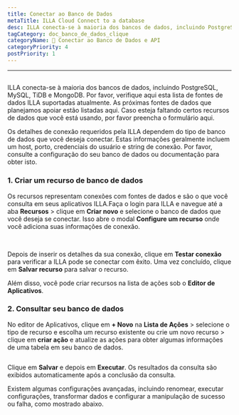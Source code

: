 ```yaml
---
title: Conectar ao Banco de Dados
metaTitle: ILLA Cloud Connect to a database
desc: ILLA conecta-se à maioria dos bancos de dados, incluindo PostgreSQL, MySQL, TiDB e MongoDB
tagCategory: doc_banco_de_dados_clique
categoryName: 📲 Conectar ao Banco de Dados e API
categoryPriority: 4
postPriority: 1
---
```


* * *

## <h2 hidden>Conectar a um banco de dados</h2>

ILLA conecta-se à maioria dos bancos de dados, incluindo PostgreSQL, MySQL, TiDB e MongoDB. Por favor, verifique aqui esta lista de fontes de dados ILLA suportadas atualmente. As próximas fontes de dados que planejamos apoiar estão listadas aqui. Caso esteja faltando certos recursos de dados que você está usando, por favor preencha o formulário aqui.

Os detalhes de conexão requeridos pela ILLA dependem do tipo de banco de dados que você deseja conectar. Estas informações geralmente incluem um host, porto, credenciais do usuário e string de conexão. Por favor, consulte a configuração do seu banco de dados ou documentação para obter isto.

### 1.  Criar um recurso de banco de dados

Os recursos representam conexões com fontes de dados e são o que você consulta em seus aplicativos ILLA.Faça o login para ILLA e navegue até a aba **Recursos** > clique em **Criar novo** e selecione o banco de dados que você deseja se conectar. Isso abre o modal **Configure um recurso** onde você adiciona suas informações de conexão.

<img
  src='https://cdn.illacloud.com/official-website/img/docs/connect/connect-database/resources.png'
  alt=""
/>
<img
  src='https://cdn.illacloud.com/official-website/img/docs/connect/connect-database/config.png'
  alt=""
/>

Depois de inserir os detalhes da sua conexão, clique em **Testar conexão** para verificar a ILLA pode se conectar com êxito. Uma vez concluído, clique em **Salvar recurso** para salvar o recurso.

Além disso, você pode criar recursos na lista de ações sob o **Editor de Aplicativos**.

### 2.  Consultar seu banco de dados

No editor de Aplicativos, clique em **+ Novo** na **Lista de Ações** > selecione o tipo de recurso e escolha um recurso existente ou crie um novo recurso > clique em **criar ação** e atualize as ações para obter algumas informações de uma tabela em seu banco de dados.

<img
  src='https://cdn.illacloud.com/official-website/img/docs/connect/connect-database/action.png'
  alt=""
/>

Clique em **Salvar** e depois em **Executar**. Os resultados da consulta são exibidos automaticamente após a conclusão da consulta.

Existem algumas configurações avançadas, incluindo renomear, executar configurações, transformar dados e configurar a manipulação de sucesso ou falha, como mostrado abaixo.

<img
  src='https://cdn.illacloud.com/official-website/img/docs/connect/connect-database/run.png'
  alt=""
/>
